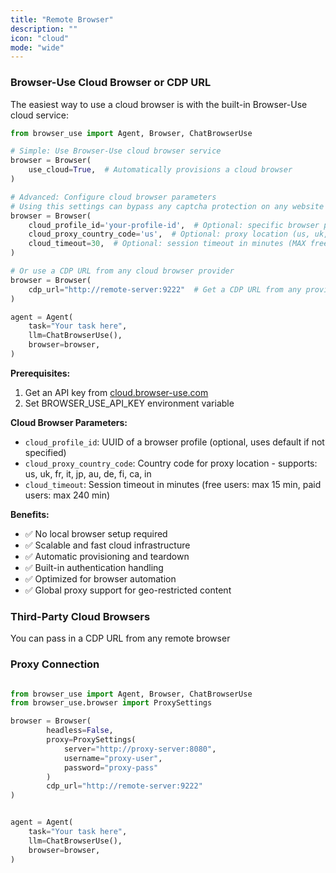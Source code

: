 ```yaml
---
title: "Remote Browser"
description: ""
icon: "cloud"
mode: "wide"
---
```



### Browser-Use Cloud Browser or CDP URL

The easiest way to use a cloud browser is with the built-in Browser-Use cloud service:

```python
from browser_use import Agent, Browser, ChatBrowserUse

# Simple: Use Browser-Use cloud browser service
browser = Browser(
    use_cloud=True,  # Automatically provisions a cloud browser
)

# Advanced: Configure cloud browser parameters
# Using this settings can bypass any captcha protection on any website
browser = Browser(
    cloud_profile_id='your-profile-id',  # Optional: specific browser profile
    cloud_proxy_country_code='us',  # Optional: proxy location (us, uk, fr, it, jp, au, de, fi, ca, in)
    cloud_timeout=30,  # Optional: session timeout in minutes (MAX free: 15min, paid: 240min)
)

# Or use a CDP URL from any cloud browser provider
browser = Browser(
    cdp_url="http://remote-server:9222"  # Get a CDP URL from any provider
)

agent = Agent(
    task="Your task here",
    llm=ChatBrowserUse(),
    browser=browser,
)
```

**Prerequisites:**
1. Get an API key from [cloud.browser-use.com](https://cloud.browser-use.com/new-api-key)
2. Set BROWSER_USE_API_KEY environment variable

**Cloud Browser Parameters:**
- `cloud_profile_id`: UUID of a browser profile (optional, uses default if not specified)
- `cloud_proxy_country_code`: Country code for proxy location - supports: us, uk, fr, it, jp, au, de, fi, ca, in
- `cloud_timeout`: Session timeout in minutes (free users: max 15 min, paid users: max 240 min)

**Benefits:**
- ✅ No local browser setup required
- ✅ Scalable and fast cloud infrastructure
- ✅ Automatic provisioning and teardown
- ✅ Built-in authentication handling
- ✅ Optimized for browser automation
- ✅ Global proxy support for geo-restricted content

### Third-Party Cloud Browsers
You can pass in a CDP URL from any remote browser


### Proxy Connection

```python

from browser_use import Agent, Browser, ChatBrowserUse
from browser_use.browser import ProxySettings

browser = Browser(
        headless=False,
        proxy=ProxySettings(
            server="http://proxy-server:8080",
            username="proxy-user",
            password="proxy-pass"
        )
        cdp_url="http://remote-server:9222"
)


agent = Agent(
    task="Your task here",
    llm=ChatBrowserUse(),
    browser=browser,
)
```
